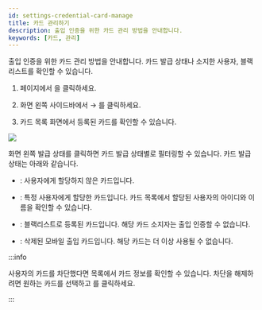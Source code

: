 ```yaml
---
id: settings-credential-card-manage
title: 카드 관리하기
description: 출입 인증을 위한 카드 관리 방법을 안내합니다.
keywords: [카드, 관리]
---
```


출입 인증을 위한 카드 관리 방법을 안내합니다. 카드 발급 상태나 소지한 사용자, 블랙리스트를 확인할 수 있습니다.

1. <Cmd sid='shell.header.launcher' /> 페이지에서 <Cmd sid='shell.header.setting' />을 클릭하세요.

1. 화면 왼쪽 사이드바에서 <Cmd sid='setting.menu.credential.root' /> → <Cmd sid='setting.menu.credential.card' />를 클릭하세요.

1. 카드 목록 화면에서 등록된 카드를 확인할 수 있습니다.

<Image src='/img/biostarx-settings-credentail-card.png' />

화면 왼쪽 발급 상태를 클릭하면 카드 발급 상태별로 필터링할 수 있습니다. 카드 발급 상태는 아래와 같습니다.

* <Cmd sid='setting.card.unassignedCard' product='2' />: 사용자에게 할당하지 않은 카드입니다.

* <Cmd sid='setting.card.assignedCard' product='2' />: 특정 사용자에게 할당한 카드입니다. 카드 목록에서 할당된 사용자의 아이디와 이름을 확인할 수 있습니다.

* <Cmd sid='setting.card.blacklistCard' product='2' />: 블랙리스트로 등록된 카드입니다. 해당 카드 소지자는 출입 인증할 수 없습니다.

* <Cmd sid='setting.card.deletedCsnMobileCard' product='2' />: 삭제된 모바일 출입 카드입니다. 해당 카드는 더 이상 사용될 수 없습니다.

:::info

사용자의 카드를 차단했다면 <Cmd sid='setting.card.blacklistCard' product='2' /> 목록에서 카드 정보를 확인할 수 있습니다. 차단을 해제하려면 원하는 카드를 선택하고 <Cmd sid='setting.card.unblocked' product='2' />를 클릭하세요.

:::
